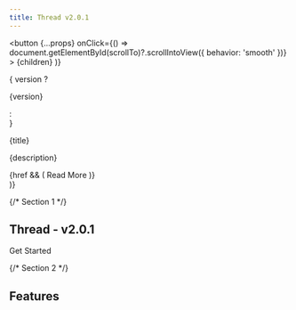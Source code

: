 ```yaml
---
title: Thread v2.0.1
---
```






  <button {...props} onClick={() => document.getElementById(scrollTo)?.scrollIntoView({ behavior: 'smooth' })} >
    {children}
  </button>
)}

  <div {...props} className='flex flex-col h-96 w-72 pt-20 border dark:border-neutral-800 bg-neutral-100/90 dark:bg-neutral-900/80 relative rounded px-4 py-6 bg-[linear-gradient(45deg,transparent_25%,rgba(68,68,68,.2)_50%,transparent_75%,transparent_100%)] bg-[length:250%_250%,100%_100%] overflow-hidden bg-[position:-100%_0,0_0] bg-no-repeat hover:transition-[background-position_0s_ease] hover:bg-[position:200%_0,0_0] hover:duration-[1500ms]'>
    { version ? <p className='nx-mt-0 mb-1 text-xs bg-clip-text text-transparent bg-gradient-radial from-pink-500 to-violet-500'>{version}</p> : <div className='nx-mt-0 h-4 mb-1'></div>}
    <p className='nx-mt-0 mb-2 text-2xl font-bold'>{title}</p>
    <p className='nx-mt-0 text-sm font-normal text-neutral-600 dark:text-neutral-300'>{description}</p>
    {href && (
      <Link
        href={href}
        className='absolute bottom-4 right-4 text-neutral-600/80 dark:text-neutral-300/80 hover:text-neutral-600 dark:hover:text-neutral-300 flex items-center gap-1 hover:gap-2 hover:right-3 transition-all'
      >
        <span>Read More</span>
        <ArrowRightIcon />
      </Link>
    )}
  </div>
)}




<div className="flex-col flex">

  {/* Section 1 */}
  <section id='top'>
    <div className='h-full justify-center pb-16 text-center items-center flex flex-col gap-4' style={{ height: 'calc(100vh - 64px)' }}>
      <h1 className='text-4xl font-bold'><span className='bg-clip-text text-transparent bg-gradient-to-r from-pink-500 to-violet-500'>Thread</span> - v2.0.1</h1>
      <div className="text-center"><PackageManager /></div>
      <Link
        href='/docs'
        className='block mt-8 transition-all bg-neutral-800 dark:bg-neutral-200 text-white dark:text-black hover:bg-neutral-800/90 dark:hover:bg-neutral-200/90 active:bg-neutral-800/80 dark:active:bg-neutral-200/80 px-4 py-2 rounded'
      >
        Get Started
      </Link>
    </div>
    <SmoothScroll scrollTo='features' className='absolute flex left-1/2 -translate-x-1/2 items-center justify-center' style={{ top: 'calc(100vh - 64px)' }}>
      <ChevronDownIcon className='w-8 h-8' />
    </SmoothScroll>
  </section>


  {/* Section 2 */}
  <section id='features'>
    <div className='py-4 flex flex-col gap-4 justify-center items-center' style={{ height: 'calc(100vh - 64px)' }}>
      <h2 className='text-5xl font-bold mb-10 text-center'>Features</h2>
      <div className='flex flex-wrap gap-8 justify-center'>
        <Feature title='Graceful shutdown' description='Automatically kill threads before exiting the program' href='/docs/latest/configuration' version='^v0.1.2' />
        <Feature title='Concurrent Processing' description='Utilize multiple threads to process large amounts of data' href='/docs/latest/concurrent-processing' />
      </div>
    </div>
  </section>

</div>

